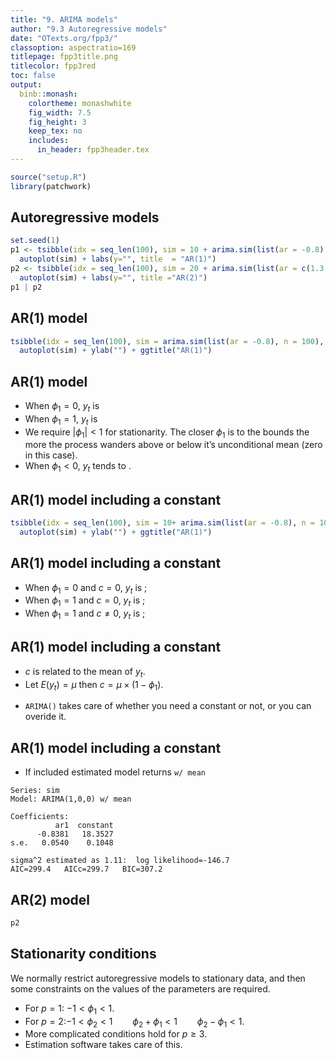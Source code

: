 ```yaml
---
title: "9. ARIMA models"
author: "9.3 Autoregressive models"
date: "OTexts.org/fpp3/"
classoption: aspectratio=169
titlepage: fpp3title.png
titlecolor: fpp3red
toc: false
output:
  binb::monash:
    colortheme: monashwhite
    fig_width: 7.5
    fig_height: 3
    keep_tex: no
    includes:
      in_header: fpp3header.tex
---
```


```r
source("setup.R")
library(patchwork)
```

## Autoregressive models

\fontsize{14}{15}\sf

\begin{block}{Autoregressive model - AR($p$):}
$$  y_{t} = c + \phi_{1}y_{t - 1} + \phi_{2}y_{t - 2} + \cdots + \phi_{p}y_{t - p} + \varepsilon_{t}, $$
\vspace{-0.2cm}
where $\varepsilon_t$ is white noise. This is a multiple regression with \orange{lagged values} of $y_t$ as predictors.
\end{block}

```r
set.seed(1)
p1 <- tsibble(idx = seq_len(100), sim = 10 + arima.sim(list(ar = -0.8), n = 100), index = idx) %>%
  autoplot(sim) + labs(y="", title  = "AR(1)")
p2 <- tsibble(idx = seq_len(100), sim = 20 + arima.sim(list(ar = c(1.3, -0.7)), n = 100), index = idx) %>%
  autoplot(sim) + labs(y="", title ="AR(2)")
p1 | p2
```

## AR(1) model

\begin{block}{}
\centerline{$y_{t} = -0.8 y_{t - 1} + \varepsilon_{t}$}
\end{block}
\rightline{$\varepsilon_t\sim N(0,1)$,\quad $T=100$.}

```r
tsibble(idx = seq_len(100), sim = arima.sim(list(ar = -0.8), n = 100), index = idx) %>%
  autoplot(sim) + ylab("") + ggtitle("AR(1)")
```
			   
## AR(1) model

\begin{block}{}
\centerline{$y_{t}    = \phi_1 y_{t - 1}  +  \varepsilon_{t}$}
\end{block}

* When $\phi_1=0$, $y_t$ is \orange{equivalent to a WN}
* When $\phi_1=1$, $y_t$ is \orange{equivalent to a RW}
* We require $|\phi_1|<1$ for stationarity. The closer $\phi_1$ is to the bounds the more the process wanders above or below it's unconditional mean (zero in this case).
* When $\phi_1<0$, $y_t$ tends to \orange{oscillate between positive and negative values}.

\vspace{1cm}

## AR(1) model including a constant

\begin{block}{}
\centerline{$y_{t} = 18-0.8 y_{t - 1} + \varepsilon_{t}$}
\end{block}
\rightline{$\varepsilon_t\sim N(0,1)$,\quad $T=100$.}

```r
tsibble(idx = seq_len(100), sim = 10+ arima.sim(list(ar = -0.8), n = 100), index = idx) %>%
  autoplot(sim) + ylab("") + ggtitle("AR(1)")
```

## AR(1) model including a constant

\begin{block}{}
  \centerline{$y_{t} = c + \phi_1 y_{t - 1} + \varepsilon_{t}$}
\end{block}

* When $\phi_1=0$ and $c=0$, $y_t$ is \orange{equivalent to WN};
* When $\phi_1=1$ and $c=0$, $y_t$ is \orange{equivalent to a RW};
* When $\phi_1=1$ and $c\ne0$, $y_t$ is \orange{equivalent to a RW with drift};

\vspace{4cm}


## AR(1) model including a constant

\begin{block}{}
\centerline{$y_{t}    = c+\phi_1 y_{t - 1}  +  \varepsilon_{t}$}
\end{block}

* $c$ is related to the mean of $y_{t}$. 
* Let $E(y_{t})=\mu$ then $c=\mu\times(1-\phi_1)$.

\vspace{3cm}


* `ARIMA()` takes care of whether you need a constant or not, or you can overide it. 



## AR(1) model including a constant

* If included estimated model returns `w/ mean`

\fontsize{12}{12}\sf

```
Series: sim 
Model: ARIMA(1,0,0) w/ mean 

Coefficients:
          ar1  constant
      -0.8381   18.3527
s.e.   0.0540    0.1048

sigma^2 estimated as 1.11:  log likelihood=-146.7
AIC=299.4   AICc=299.7   BIC=307.2
```

## AR(2) model

\begin{block}{}
  \centerline{$y_t = 8 + 1.3y_{t-1} - 0.7 y_{t-2} + \varepsilon_t$}
\end{block}
\rightline{$\varepsilon_t\sim N(0,1)$, \qquad $T=100$.}

```r
p2
```

## Stationarity conditions
\fontsize{14}{15}\sf

We normally restrict autoregressive models to stationary data, and then some constraints on the values of the parameters are required.

\begin{block}{General condition for stationarity}
  Complex roots of $1-\phi_1 z - \phi_2 z^2 - \dots - \phi_pz^p$ lie outside the unit circle on the complex plane.
\end{block}\pause

* For $p=1$: $-1<\phi_1<1$.
* For $p=2$:\newline $-1<\phi_2<1\qquad \phi_2+\phi_1 < 1 \qquad \phi_2 -\phi_1 < 1$.
* More complicated conditions hold for $p\ge3$.
* Estimation software takes care of this.

